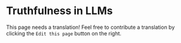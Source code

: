 # Truthfulness in LLMs

This page needs a translation! Feel free to contribute a translation by clicking the `Edit this page` button on the right.
